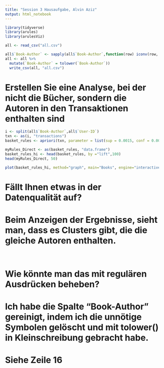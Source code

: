 ```yaml
---
title: "Session 3 Hausaufgabe, Alvin Aziz"
output: html_notebook
---
```


```r
library(tidyverse)
library(arules)
library(arulesViz)
```

```r
all <- read_csv("all.csv")
```
```r
all$`Book-Author` <- sapply(all$`Book-Author`,function(row) iconv(row, "latin1", "ASCII", sub=""))
all <- all %>% 
  mutate(`Book-Author` = tolower(`Book-Author`))
  write_csv(all, "all.csv")
```

# Erstellen Sie eine Analyse, bei der nicht die Bücher, sondern die Autoren in den Transaktionen enthalten sind

```r
i <- split(all$`Book-Author`,all$`User-ID`)
txn <- as(i, "transactions")
basket_rules <- apriori(txn, parameter = list(sup = 0.0015, conf = 0.001, minlen=2, target="rules"))
```

```r
myRules_Direct <- as(basket_rules, "data.frame")
basket_rules_hi <- head(basket_rules, by ="lift",100)
head(myRules_Direct, 50)
```

```r
plot(basket_rules_hi, method="graph", main="Books", engine="interactive")
```

# Fällt Ihnen etwas in der Datenqualität auf?
# Beim Anzeigen der Ergebnisse, sieht man, dass es Clusters gibt, die die gleiche Autoren enthalten.

<br />

# Wie könnte man das mit regulären Ausdrücken beheben?
# Ich habe die Spalte "Book-Author" gereinigt, indem ich die unnötige Symbolen gelöscht und mit tolower() in Kleinschreibung gebracht habe.
# Siehe Zeile 16

<br />

#

